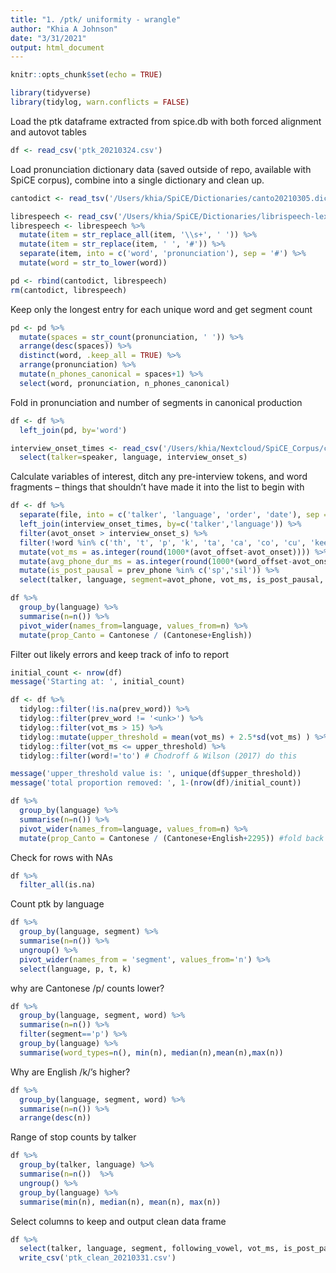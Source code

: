 ```yaml
---
title: "1. /ptk/ uniformity - wrangle"
author: "Khia A Johnson"
date: "3/31/2021"
output: html_document
---
```


```r
knitr::opts_chunk$set(echo = TRUE)
```

```r
library(tidyverse)
library(tidylog, warn.conflicts = FALSE)
```

Load the ptk dataframe extracted from spice.db with both forced alignment and autovot tables
```r
df <- read_csv('ptk_20210324.csv')
```

Load pronunciation dictionary data (saved outside of repo, available with SpiCE corpus), combine into a single dictionary and clean up.
```r
cantodict <- read_tsv('/Users/khia/SpiCE/Dictionaries/canto20210305.dict', col_names = c('word', 'pronunciation'))

librespeech <- read_csv('/Users/khia/SpiCE/Dictionaries/librispeech-lexicon.dict', col_names = c('item'))
librespeech <- librespeech %>%
  mutate(item = str_replace_all(item, '\\s+', ' ')) %>%
  mutate(item = str_replace(item, ' ', '#')) %>%
  separate(item, into = c('word', 'pronunciation'), sep = '#') %>%
  mutate(word = str_to_lower(word))

pd <- rbind(cantodict, librespeech)
rm(cantodict, librespeech)
```

Keep only the longest entry for each unique word and get segment count
```r
pd <- pd %>%
  mutate(spaces = str_count(pronunciation, ' ')) %>%
  arrange(desc(spaces)) %>%
  distinct(word, .keep_all = TRUE) %>%
  arrange(pronunciation) %>% 
  mutate(n_phones_canonical = spaces+1) %>% 
  select(word, pronunciation, n_phones_canonical)
```

Fold in pronunciation and number of segments in canonical production
```r
df <- df %>%
  left_join(pd, by='word') 
```

```r
interview_onset_times <- read_csv('/Users/khia/Nextcloud/SpiCE_Corpus/corpus_info/spice_interview_onset_timestamps.csv') %>%
  select(talker=speaker, language, interview_onset_s)
```



Calculate variables of interest, ditch any pre-interview tokens, and word fragments -- things that shouldn't have made it into the list to begin with
```r
df <- df %>%
  separate(file, into = c('talker', 'language', 'order', 'date'), sep = '_') %>%
  left_join(interview_onset_times, by=c('talker','language')) %>%
  filter(avot_onset > interview_onset_s) %>%
  filter(!word %in% c('th', 't', 'p', 'k', 'ta', 'ca', 'co', 'cu', 'kee', 'pa', 'ti', 'ts', 'com', 'commu', 'cou', 'coul', 'countr', 'ki', 'kok', 'kur', 'pir', 'tak', 'tal', 'tol', 'tuh', 'typic')) %>%
  mutate(vot_ms = as.integer(round(1000*(avot_offset-avot_onset)))) %>%
  mutate(avg_phone_dur_ms = as.integer(round(1000*(word_offset-avot_onset)/n_phones_canonical))) %>%
  mutate(is_post_pausal = prev_phone %in% c('sp','sil')) %>%
  select(talker, language, segment=avot_phone, vot_ms, is_post_pausal, following_vowel=next_phone, avg_phone_dur_ms, prev_word, word)
```

```r
df %>%
  group_by(language) %>%
  summarise(n=n()) %>%
  pivot_wider(names_from=language, values_from=n) %>%
  mutate(prop_Canto = Cantonese / (Cantonese+English))
```

Filter out likely errors and keep track of info to report
```r
initial_count <- nrow(df)
message('Starting at: ', initial_count)

df <- df %>%
  tidylog::filter(!is.na(prev_word)) %>%
  tidylog::filter(prev_word != '<unk>') %>%
  tidylog::filter(vot_ms > 15) %>%
  tidylog::mutate(upper_threshold = mean(vot_ms) + 2.5*sd(vot_ms) ) %>%
  tidylog::filter(vot_ms <= upper_threshold) %>%
  tidylog::filter(word!='to') # Chodroff & Wilson (2017) do this

message('upper_threshold value is: ', unique(df$upper_threshold))
message('total proportion removed: ', 1-(nrow(df)/initial_count))
```

```r
df %>%
  group_by(language) %>%
  summarise(n=n()) %>%
  pivot_wider(names_from=language, values_from=n) %>%
  mutate(prop_Canto = Cantonese / (Cantonese+English+2295)) #fold back in 'to' tokens here
```

Check for rows with NAs
```r
df %>%
  filter_all(is.na)
```

Count ptk by language
```r
df %>%
  group_by(language, segment) %>%
  summarise(n=n()) %>%
  ungroup() %>%
  pivot_wider(names_from = 'segment', values_from='n') %>%
  select(language, p, t, k)
```

why are Cantonese /p/ counts lower?
```r
df %>%
  group_by(language, segment, word) %>%
  summarise(n=n()) %>%
  filter(segment=='p') %>%
  group_by(language) %>%
  summarise(word_types=n(), min(n), median(n),mean(n),max(n))
```

Why are English /k/'s higher?
```r
df %>%
  group_by(language, segment, word) %>%
  summarise(n=n()) %>%
  arrange(desc(n)) 
```

Range of stop counts by talker
```r
df %>%
  group_by(talker, language) %>%
  summarise(n=n())  %>%
  ungroup() %>%
  group_by(language) %>%
  summarise(min(n), median(n), mean(n), max(n))

```


Select columns to keep and output clean data frame
```r
df %>%
  select(talker, language, segment, following_vowel, vot_ms, is_post_pausal, avg_phone_dur_ms, word) %>%
  write_csv('ptk_clean_20210331.csv')
```




